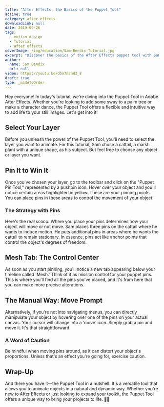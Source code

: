 ```yaml
---
title: "After Effects: the Basics of the Puppet Tool"
active: true
category: after effects
downloadLink: null
date: 2019-09-26
tags:
  - motion design
  - Tutorial
  - after effects
coverImage: /img/education/Sam-Bendix-Tutorial.jpg
excerpt: "Discover the basics of the After Effects puppet tool with Sam Bendix. Learn to add movement to your objects using anchor points and pins."
author:
  name: Sam Bendix
  url: null
video: https://youtu.be/d5o7msnd3_8
draft: true
type: _madeToOrder
---
```


Hey everyone! In today's tutorial, we're diving into the Puppet Tool in Adobe After Effects. Whether you're looking to add some sway to a palm tree or make a character dance, the Puppet Tool offers a flexible and intuitive way to add life to your still images. Let's get into it!

## Select Your Layer

Before you unleash the power of the Puppet Tool, you'll need to select the layer you want to animate. For this tutorial, Sam chose a cattail, a marsh plant with a unique shape, as his subject. But feel free to choose any object or layer you want.

## Pin It to Win It

Once you've chosen your layer, go to the toolbar and click on the "Puppet Pin Tool," represented by a pushpin icon. Hover over your object and you'll notice certain areas highlighted in yellow. These are your pinning points. You can place pins in these areas to control the movement of your object.

### The Strategy with Pins

Here's the real scoop: Where you place your pins determines how your object will move or not move. Sam places three pins on the cattail where he wants to induce motion. He puts additional pins in areas where he wants the cattail to remain stationary. In essence, pins act like anchor points that control the object's degrees of freedom.

## Mesh Tab: The Control Center

As soon as you start pinning, you'll notice a new tab appearing below your timeline called 'Mesh.' Think of it as mission control for your puppet pins. This is where you'll find all the pins you've placed, and it's from here that you can make more precise alterations.

## The Manual Way: Move Prompt

Alternatively, if you're not into navigating menus, you can directly manipulate your object by hovering over one of the pins on your actual canvas. Your cursor will change into a 'move' icon. Simply grab a pin and move it. It's that straightforward. 

### A Word of Caution

Be mindful when moving pins around, as it can distort your object's proportions. Unless that's an effect you're going for, exercise caution. 

## Wrap-Up

And there you have it—the Puppet Tool in a nutshell. It's a versatile tool that allows you to animate objects in a natural and dynamic way. Whether you're new to After Effects or just looking to expand your toolkit, the Puppet Tool offers a unique way to bring your projects to life. 🎥🌟


